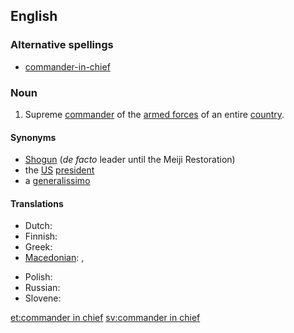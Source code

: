 ==English==

===Alternative spellings===
* [[commander-in-chief]]

===Noun===
{{en-noun|sg=[[commander]] [[in]] [[chief]]|commanders in chief}}

# Supreme [[commander]] of the [[armed forces]] of an entire [[country]].

====Synonyms====
* [[Shogun]] (''de facto'' leader until the Meiji Restoration)
* the [[US]] [[president]]
* a [[generalissimo]]

====Translations====
{{trans-top|Supreme commander of the armed forces of an entire country}}
* Dutch: {{t+|nl|opperbevelhebber|m}}
* Finnish: {{t-|fi|puolustusvoimain ylipäällikkö}}
* Greek: {{t|el|αρχιστράτηγος|m|sc=Grek}}
* [[Macedonian]]: {{t|mk|главен командант|m|tr=gláven komandánt|sc=Cyrl|xs=Macedonian}},  {{t|mk|врховен командант|m|tr=v'rhoven komandánt|sc=Cyrl|xs=Macedonian}}
{{trans-mid}}
* Polish: {{t-|pl|naczelny wódz|m}}
* Russian: {{t+|ru|главнокомандующий|m|tr=glavnokomándujuščij|sc=Cyrl}}
* Slovene: {{t|sl|vrhovni poveljnik|m}}
{{trans-bottom}}

[[et:commander in chief]]
[[sv:commander in chief]]